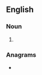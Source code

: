 ==English==

===Noun===
{{head|en|noun plural form}}

# {{plural of|yaar|lang=en}}

===Anagrams===
* {{anagrams|en|Rayas|Saray}}